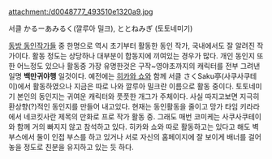 attachment:/d0048777_493510e1320a9.jpg

서클 かるーあみるく(깔루아 밀크), ととねみぎ (토토네미기)

[[동방 동인작가들]] 중 한명으로 역시 초기부터 활동한 동인 작가, 국내에서도 잘 알려진 작가이다. 활동 정도는 상당하나 대부분이 합동지에 끼여있는 경우가 많다. 개인 동인지 또한 어느정도 있으나 활동중 가장 유명한것은 구작~영야초까지의 캐릭터를 전부 그려낸 일명 '''백만귀야행''' 일것이다. 예전에는 [[히카와 쇼]]와 함께 서클 さくSaku亭(사쿠사쿠테이)에서 활동하였으나 지금은 따로 나와 깔루아 밀크란 이름으로 활동 중이다. 토토네미기 본인의 동인지는 귀여운 캐릭터와 풋풋한 개그가 주체이다. 사실 따지고보면 지극히 환상향(?)적인 동인지를 만들어 내고있다. 현재는 동인활동을 줄이고 망가 타임 키라라에서 네코킷사란 제목의 만화로 프로 작가 활동 중. 그래도 매번 코미케는 사쿠사쿠테이와 함께 거의 빠지지 않고 참석하고 있다.
히카와 쇼와 따로 활동하고는 있다고 해도 벽 부스에서 둘이 인접 부스를 하고 있거나 서로 자신의 홈페이지에 잘 보이게 배너를 걸어놓을 정도로 친분을 유지하고 있는 듯 하다.
